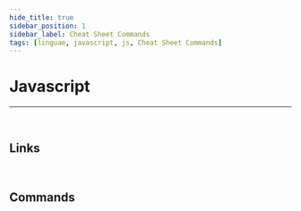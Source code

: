 ```yaml
---
hide_title: true
sidebar_position: 1
sidebar_label: Cheat Sheet Commands
tags: [linguae, javascript, js, Cheat Sheet Commands]
---
```


<CardHeading>

  # Javascript
</CardHeading>

---
<br/>


<CardChapter>

  ## Links

  <Card
    title='Javascript'
    description='Website'
    to='https://www.ecma-international.org/publications-and-standards/standards/ecma-262/'/>
</CardChapter>
<br/>


<CardChapter>

  ## Commands

  <TableJavascriptCommands />
</CardChapter>
<br/>

